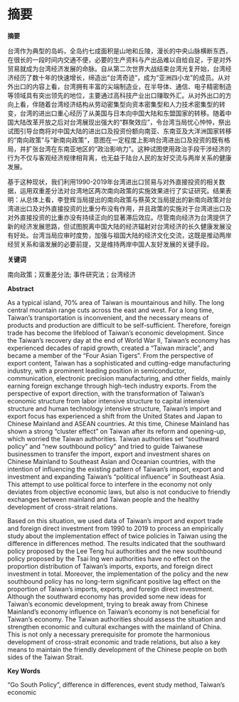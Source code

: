 \newpage

# 摘要

**摘要**

台湾作为典型的岛屿，全岛约七成面积是山地和丘陵，漫长的中央山脉横断东西，在很长的一段时间内交通不便，必要的生产资料与产出品难以自给自足，于是对外贸易就成为台湾经济发展的命脉。自从第二次世界大战结束台湾光复开始，台湾经济经历了数十年的快速增长，缔造出“台湾奇迹”，成为“亚洲四小龙”的成员。从对外出口的内容上看，台湾拥有丰富的尖端制造业，在半导体、通信、电子精密制造等领域具有突出领先的地位，主要通过高科技产业出口赚取外汇。从对外出口的方向上看，伴随着台湾经济结构从劳动密集型向资本密集型和人力技术密集型的转变，台湾的进出口重心经历了从美国与日本向中国大陆和东盟国家的转移。随着中国大陆改革开放之后对台湾展现出强大的“群聚效应”，令台湾当局忧心忡忡，祭出试图引导台商将对中国大陆的进出口及投资份额向南亚、东南亚及大洋洲国家转移的“南向政策”与“新南向政策”，意图在一定程度上影响台湾进出口及投资的既有格局，并扩张台湾在东南亚地区的“政治影响力”。这种试图使用政治手段干涉经济的行为不仅与客观经济规律相背离，也无益于陆台人民的友好交流与两岸关系的健康发展。

基于这种现状，我们利用1990-2019年台湾进出口贸易与对外直接投资的相关数据，运用双重差分法对台湾地区两次南向政策的实施效果进行了实证研究。结果表明：从总体上看，李登辉当局提出的南向政策与蔡英文当局提出的新南向政策对台湾进出口及对外直接投资的比重分布没有作用，并且政策的实施对于台湾进出口及对外直接投资的比重亦没有持续正向的显著滞后效应。尽管南向经济为台湾提供了新的经济发展思路，但试图脱离中国大陆的经济辐射对台湾经济的长久健康发展没有好处。台湾当局应审时度势，加强与祖国大陆的经济文化交流，这既是推动两岸经贸关系和谐发展的必要前提，又是维持两岸中国人友好发展的关键手段。

**关键词**

南向政策；双重差分法; 事件研究法；台湾经济

\newpage

**Abstract**

As a typical island, 70% area of Taiwan is mountainous and hilly. The long central mountain range cuts across the east and west. For a long time, Taiwan's transportation is inconvenient, and the necessary means of products and production are difficult to be self-sufficient. Therefore, foreign trade has become the lifeblood of Taiwan's economic development. Since the Taiwan's recovery day at the end of World War II, Taiwan's economy has experienced decades of rapid growth, created a "Taiwan miracle", and became a member of the "Four Asian Tigers". From the perspective of export content, Taiwan has a sophisticated and cutting-edge manufacturing industry, with a prominent leading position in semiconductor, communication, electronic precision manufacturing, and other fields, mainly earning foreign exchange through high-tech industry exports. From the perspective of export direction, with the transformation of Taiwan's economic structure from labor intensive structure to capital intensive structure and human technology intensive structure, Taiwan's import and export focus has experienced a shift from the United States and Japan to Chinese Mainland and ASEAN countries. At this time, Chinese Mainland has shown a strong "cluster effect" on Taiwan after its reform and opening-up, which worried the Taiwan authorities. Taiwan authorities set "southward policy" and "new southbound policy" and tried to guide Taiwanese businessmen to transfer the import, export and investment shares on Chinese Mainland to Southeast Asian and Oceanian countries, with the intention of influencing the existing pattern of Taiwan's import, export and investment  and expanding Taiwan's "political influence" in Southeast Asia. This attempt to use political force to interfere in the economy not only deviates from objective economic laws, but also is not conducive to friendly exchanges between mainland and Taiwan people and the healthy development of cross-strait relations.

Based on this situation, we used data of Taiwan's import and export trade and foreign direct investment from 1990 to 2019 to process an empirically study about the implementation effect of twice policies in Taiwan using the difference in differences method. The results indicated that the southward policy proposed by the Lee Teng hui authorities and the new southbound policy proposed by the Tsai Ing wen authorities have no effect on the proportion distribution of Taiwan's imports, exports, and foreign direct investment in total. Moreover, the implementation of the  policy and the new southbound policy has no long-term significant positive lag effect on the proportion of Taiwan's imports, exports, and foreign direct investment. Although the southward economy has provided some new ideas for Taiwan's economic development, trying to break away from Chinese Mainland's economy influence on Taiwan's economy is not beneficial for Taiwan's economy. The Taiwan authorities should assess the situation and strengthen economic and cultural exchanges with the mainland of China. This is not only a necessary prerequisite for promote the harmonious development of cross-strait economic and trade relations, but also a key means to maintain the friendly development of the Chinese people on both sides of the Taiwan Strait.

**Key Words**

"Go South Policy", difference in differences, event study method, Taiwan's economic
